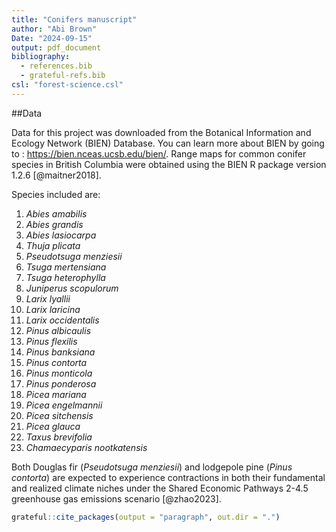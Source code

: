 ```yaml
---
title: "Conifers manuscript"
author: "Abi Brown"
Date: "2024-09-15"
output: pdf_document
bibliography: 
  - references.bib
  - grateful-refs.bib
csl: "forest-science.csl"
---
```


##Data

Data for this project was downloaded from the Botanical Information and Ecology Network (BIEN) Database. You can learn more about BIEN by going to : <https://bien.nceas.ucsb.edu/bien/>. Range maps for common conifer species in British Columbia were obtained using the BIEN R package version 1.2.6 [@maitner2018].

Species included are:

1.  *Abies amabilis*
2.  *Abies grandis*
3.  *Abies lasiocarpa*
4.  *Thuja plicata*
5.  *Pseudotsuga menziesii*
6.  *Tsuga mertensiana*
7.  *Tsuga heterophylla*
8.  *Juniperus scopulorum*
9.  *Larix lyallii*
10. *Larix laricina*
11. *Larix occidentalis*
12. *Pinus albicaulis*
13. *Pinus flexilis*
14. *Pinus banksiana*
15. *Pinus contorta*
16. *Pinus monticola*
17. *Pinus ponderosa*
18. *Picea mariana*
19. *Picea engelmannii*
20. *Picea sitchensis*
21. *Picea glauca*
22. *Taxus brevifolia*
23. *Chamaecyparis nootkatensis*

Both Douglas fir (*Pseudotsuga menziesii*) and lodgepole pine (*Pinus contorta*) are expected to experience contractions in both their fundamental and realized climate niches under the Shared Economic Pathways 2-4.5 greenhouse gas emissions scenario [@zhao2023].

```r
grateful::cite_packages(output = "paragraph", out.dir = ".")
```
